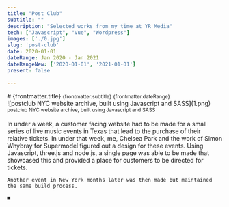 ```yaml
---
title: "Post Club"
subtitle: ""
description: "Selected works from my time at YR Media"
tech: ["Javascript", "Vue", "Wordpress"]
images: ['./0.jpg']
slug: 'post-club'
date: 2020-01-01
dateRange: Jan 2020 - Jan 2021
dateRangeNew: ['2020-01-01', '2021-01-01']
present: false

---
```


<div class="slot-content">
	<div class="content-header">
		# {frontmatter.title}
		<small>{frontmatter.subtitle}</small>
		<small>{frontmatter.dateRange}</small>
	</div>
	![postclub NYC website archive, built using Javascript and SASS](1.png)
	<small>postclub NYC website archive, built using Javascript and SASS</small><br/><br/>
	In under a week, a customer facing website had to be made for a small series of live music events in Texas that lead to the purchase of their relative tickets. In under that week, me, Chelsea Park and the work of Simon Whybray for Supermodel figured out a design for these events. Using Javascript, three.js and node.js, a single page was able to be made that showcased this and provided a place for customers to be directed for tickets.
	
	Another event in New York months later was then made but maintained the same build process.

	■
</div><br/><br/>